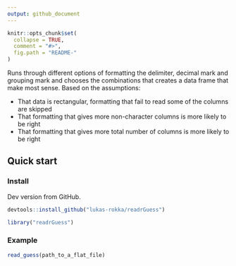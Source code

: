```yaml
---
output: github_document
---
```


<!-- README.md is generated from README.Rmd. Please edit that file -->

```r
knitr::opts_chunk$set(
  collapse = TRUE,
  comment = "#>",
  fig.path = "README-"
)
```
Runs through different options of formatting the delimiter, decimal mark and grouping mark and chooses the combinations that creates a data frame that make most sense. 
Based on the assumptions:

* That data is rectangular, formatting that fail to read some of the columns are skipped
* That formatting that gives more non-character columns is more likely to be right
* That formatting that gives more total number of columns is more likely to be right

## Quick start

### Install

Dev version from GitHub.

```r
devtools::install_github("lukas-rokka/readrGuess")
```

```r
library("readrGuess")
```

### Example

```r
read_guess(path_to_a_flat_file)
```
